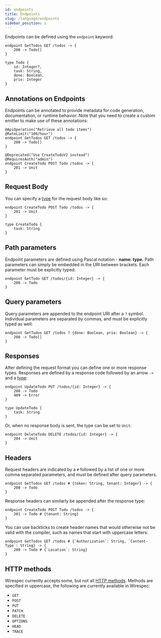 ```yaml
---
id: endpoints
title: Endpoints
slug: /language/endpoints
sidebar_position: 1
---
```


Endpoints can be defined using the `endpoint` keyword:

```wirespec
endpoint GetTodos GET /todos -> {
    200 -> Todo[]
}

type Todo {
    id: Integer?,
    task: String,
    done: Boolean,
    prio: Integer
}
```

## Annotations on Endpoints

Endpoints can be annotated to provide metadata for code generation, documentation, or runtime behavior. Note that you
need to create a custom emitter to make use of these annotations:

```wirespec
@ApiOperation("Retrieve all todo items")
@RateLimit("100/hour")
endpoint GetTodos GET /todos -> {
    200 -> Todo[]
}

@Deprecated("Use CreateTodoV2 instead")
@RequiresAuth("admin")
endpoint CreateTodo POST Todo /todos -> {
    201 -> Unit
}
```

## Request Body

You can specify a [type](types) for the request body like so:

```wirespec
endpoint CreateTodo POST Todo /todos -> {
    201 -> Unit
}

type CreateTodo {
    task: String
}
```

## Path parameters

Endpoint parameters are defined using Pascal notation - **name: type.** Path parameters can simply be embedded in the
URI between brackets. Each parameter must be explicitly typed:

```wirespec
endpoint GetTodo GET /todos/{id: Integer} -> {
    200 -> Todo
}
```

## Query parameters

Query parameters are appended to the endpoint URI after a `?` symbol. Individual parameters are separated by commas, and
must be explicitly typed as well:

```wirespec
endpoint GetTodos GET /todos ? {done: Boolean, prio: Boolean} -> {
    200 -> Todo[]
}
```

## Responses

After defining the request format you can define one or more response types. Responses are defined by a response code
followed by an arrow `->` and a [type](types):

```wirespec
endpoint UpdateTodo PUT /todos/{id: Integer} -> {
    200 -> Todo
    409 -> Error
}

type UpdateTodo {
    task: String
}
```

Or, when no response body is sent, the type can be set to `Unit`:

```wirespec
endpoint DeleteTodo DELETE /todos/{id: Integer} -> {
    204 -> Unit
}
```

## Headers

Request headers are indicated by a `#` followed by a list of one or more comma separated parameters, and _must_ be
defined after query parameters.

```wirespec
endpoint GetTodos GET /todos # {token: String, tenant: Integer} -> {
    200 -> Todo
}
```

Response headers can similarly be appended after the response type:

```wirespec
endpoint CreateTodo POST Todo /todos -> {
    201 -> Todo # {tenant: String}
}
```

You can use backticks to create header names that would otherwise not be valid with the compiler, such as names that
start with uppercase letters:

```wirespec
endpoint GetTodos GET /todos # {`Authorization`: String, `Content-Type`: String} -> {
    200 -> Todo # {`Location`: String}
}
```

## HTTP methods

Wirespec currently accepts some, but not all [HTTP methods](https://developer.mozilla.org/en-US/docs/Web/HTTP/Reference/Methods).
Methods are specified in uppercase, the following are currently available in Wirespec:

- `GET`
- `POST`
- `PUT`
- `PATCH`
- `DELETE`
- `OPTIONS`
- `HEAD`
- `TRACE`
